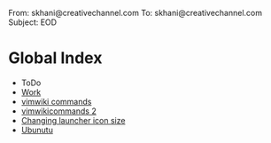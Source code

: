 From: skhani@creativechannel.com
To: skhani@creativechannel.com
Subject: EOD


= Global Index =
* ToDo
* [[Work/index|Work]]
* [http://vimwiki.googlecode.com/hg-history/v1.2/src/doc/vimwiki.txt vimwiki commands]
* [https://code.google.com/p/vimwiki/source/browse/src/doc/vimwiki.txt vimwikicommands 2]
* [http://www.omgubuntu.co.uk/2012/04/how-to-change-unity-2d-launcher-icon-size-with-a-script Changing launcher icon size]
* [[Ubunutu]]


